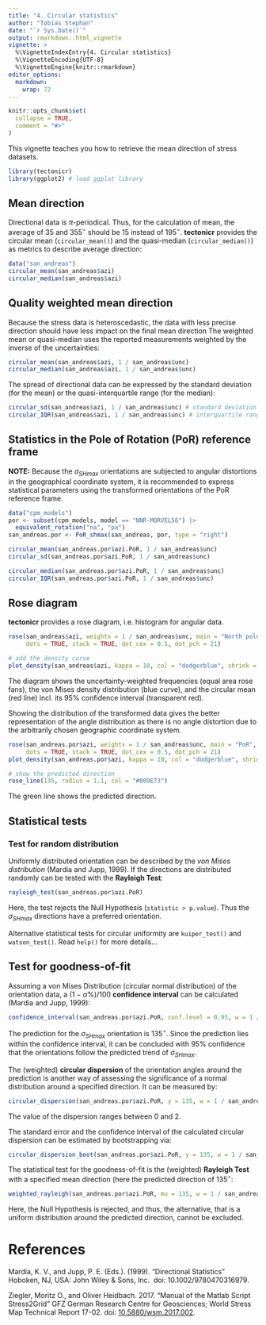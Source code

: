 ```yaml
---
title: "4. Circular statistics"
author: "Tobias Stephan"
date: "`r Sys.Date()`"
output: rmarkdown::html_vignette
vignette: >
  %\VignetteIndexEntry{4. Circular statistics}
  %\VignetteEncoding{UTF-8}
  %\VignetteEngine{knitr::rmarkdown}
editor_options: 
  markdown: 
    wrap: 72
---
```


```r
knitr::opts_chunk$set(
  collapse = TRUE,
  comment = "#>"
)
```

This vignette teaches you how to retrieve the mean direction of stress 
datasets. 

```r
library(tectonicr)
library(ggplot2) # load ggplot library
```

## Mean direction
Directional data is $\pi$-periodical. 
Thus, for the calculation of mean, the average of 35 and 355$^{\circ}$ 
should be 15 instead of 195$^{\circ}$. 
**tectonicr** provides the circular mean (`circular_mean()`) and the 
quasi-median (`circular_median()`) as metrics to describe average direction:

```r
data("san_andreas")
circular_mean(san_andreas$azi)
circular_median(san_andreas$azi)
```

## Quality weighted mean direction
Because the stress data is heteroscedastic, the data with less precise 
direction should have less impact on the final mean direction The weighted 
mean or quasi-median uses the reported measurements weighted 
by the inverse of the uncertainties:
```r
circular_mean(san_andreas$azi, 1 / san_andreas$unc)
circular_median(san_andreas$azi, 1 / san_andreas$unc)
```
The spread of directional data can be expressed by the standard deviation (for 
the mean) or the quasi-interquartile range (for the median):
```r
circular_sd(san_andreas$azi, 1 / san_andreas$unc) # standard deviation
circular_IQR(san_andreas$azi, 1 / san_andreas$unc) # interquartile range
```


## Statistics in the Pole of Rotation (PoR) reference frame

**NOTE:** Because the $\sigma_{SHmax}$ orientations are subjected to angular 
distortions in the geographical coordinate system, it is recommended to express
statistical parameters using the transformed orientations of the PoR reference 
frame. 
```r
data("cpm_models")
por <- subset(cpm_models, model == "NNR-MORVEL56") |>
  equivalent_rotation("na", "pa")
san_andreas.por <- PoR_shmax(san_andreas, por, type = "right")
```


```r
circular_mean(san_andreas.por$azi.PoR, 1 / san_andreas$unc)
circular_sd(san_andreas.por$azi.PoR, 1 / san_andreas$unc)

circular_median(san_andreas.por$azi.PoR, 1 / san_andreas$unc)
circular_IQR(san_andreas.por$azi.PoR, 1 / san_andreas$unc)
```

## Rose diagram
**tectonicr** provides a rose diagram, i.e. histogram for angular data. 
```r
rose(san_andreas$azi, weights = 1 / san_andreas$unc, main = "North pole",
     dots = TRUE, stack = TRUE, dot_cex = 0.5, dot_pch = 21)

# add the density curve
plot_density(san_andreas$azi, kappa = 10, col = "dodgerblue", shrink = 1.5)
```

The diagram shows the uncertainty-weighted frequencies (equal area rose fans), 
the von Mises density distribution (blue curve), and the circular mean (red line) 
incl. its 95% confidence interval (transparent red). 


Showing the distribution of the transformed data gives the better representation
of the angle distribution as there is no angle distortion due to the arbitrarily 
chosen geographic coordinate system.
```r
rose(san_andreas.por$azi, weights = 1 / san_andreas$unc, main = "PoR",
     dots = TRUE, stack = TRUE, dot_cex = 0.5, dot_pch = 21)
plot_density(san_andreas.por$azi, kappa = 10, col = "dodgerblue", shrink = 1.5)

# show the predicted direction
rose_line(135, radius = 1.1, col = "#009E73") 
```

The green line shows the predicted direction.

## Statistical tests
### Test for random distribution
Uniformly distributed orientation can be described by the 
*von Mises distribution* (Mardia and Jupp, 1999). If the directions are 
distributed randomly can be tested with the **Rayleigh Test**:
```r
rayleigh_test(san_andreas.por$azi.PoR)
```
Here, the test rejects the Null Hypothesis (`statistic > p.value`). 
Thus the $\sigma_{SHmax}$ directions have a preferred orientation.

Alternative statistical tests for circular uniformity are `kuiper_test()` and 
`watson_test()`. Read `help()` for more details...


## Test for goodness-of-fit
Assuming a von Mises Distribution (circular normal distribution) of the 
orientation data, a $(1-\alpha \%)/100$ **confidence interval** can be 
calculated (Mardia and Jupp, 1999):
```r
confidence_interval(san_andreas.por$azi.PoR, conf.level = 0.95, w = 1 / san_andreas$unc)
```
The prediction for the $\sigma_{SHmax}$ orientation is $135^{\circ}$. 
Since the prediction lies within the confidence interval, it can be concluded 
with 95% confidence that the orientations follow the predicted trend of 
$\sigma_{SHmax}$.

The (weighted) **circular dispersion** of the orientation angles around the 
prediction is another way of assessing the significance of a normal distribution
around a specified direction. It can be measured by:
```r
circular_dispersion(san_andreas.por$azi.PoR, y = 135, w = 1 / san_andreas$unc)
```
The value of the dispersion ranges between 0 and 2.

The standard error and the confidence interval of the calculated circular 
dispersion can be estimated by bootstrapping via:
```r
circular_dispersion_boot(san_andreas.por$azi.PoR, y = 135, w = 1 / san_andreas$unc, R = 1000)
```


The statistical test for the goodness-of-fit is the (weighted) **Rayleigh Test** 
with a specified mean direction (here the predicted direction of $135^{\circ}$:
```r
weighted_rayleigh(san_andreas.por$azi.PoR, mu = 135, w = 1 / san_andreas$unc)
```
Here, the Null Hypothesis is rejected, and thus, the alternative, that is a 
uniform distribution around the predicted direction, cannot be excluded.


# References
Mardia, K. V., and Jupp, P. E. (Eds.). (1999). "Directional Statistics" 
Hoboken, NJ, USA: John Wiley & Sons, Inc. 
doi: 10.1002/9780470316979.
<!--doi: [10.1002/9780470316979](https://doi.org/10.1002/9780470316979).-->

Ziegler, Moritz O., and Oliver Heidbach. 2017. “Manual of the Matlab Script Stress2Grid” 
GFZ German Research Centre for Geosciences; World Stress Map Technical Report 17-02. 
doi: [10.5880/wsm.2017.002](https://doi.org/10.5880/wsm.2017.002). 
